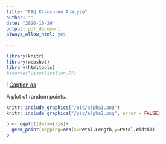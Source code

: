 ```yaml
---
title: "FAQ Klausuren Analyse"
author: ""
date: "2020-10-29"
output: pdf_document
always_allow_html: yes

---
```


```r
library(knitr)
library(webshot)
library(htmltools)
#source("visualization.R")
```


! [Caption as](/pic/alpha1.png) 

A plot of random points.

```r
knitr::include_graphics("/pic/alpha1.png")
knitr::include_graphics("/pic/alpha2.png", error = FALSE)
```

```r
p <- ggplot(data=iris)+
  geom_point(mapping=aes(x=Petal.Length,y=Petal.Width))
p
```

